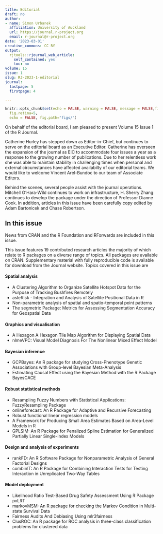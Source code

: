 ```yaml
---
title: Editorial
draft: no
author:
- name: Simon Urbanek
  affiliation: University of Auckland
  url: https://journal.r-project.org
  email: r-journal@r-project.org
date: '2023-03-01'
creative_commons: CC BY
output:
  rjtools::rjournal_web_article:
    self_contained: yes
    toc: no
volume: 15
issue: 1
slug: RJ-2023-1-editorial
journal:
  lastpage: 5
  firstpage: 4

---
```




```r
knitr::opts_chunk$set(echo = FALSE, warning = FALSE, message = FALSE,fig.align = "center",
  fig.retina=5,
  echo = FALSE, fig.path="figs/")

```

On behalf of the editorial board, I am pleased to present Volume 15 Issue 1 of the R Journal.

Catherine Hurley has stepped down as Editor-in-Chief, but continues to serve on the editorial board as an Executive Editor.
Catherine has overseen the expansion of the journal as EIC to accommodate four issues a year as a response to the growing number of publications.
Due to her relentless work she was able to maintain stability in challenging times when personal and external circumstances have affected availabilty of our editorial teams. We would like to welcome Vincent Arel-Bundoc to our team of Associate Editors. 

Behind the scenes, several people assist with the journal operations. Mitchell O'Hara-Wild continues to work on infrastructure, H. Sherry Zhang continues to develop the \CRANpkg{rjtools} package under the direction of Professor Dianne Cook. In addition, articles in this issue have been carefully copy edited by Adam Bartonicek and Chase Robertson.

## In this issue

News from CRAN and the R Foundation and RForwards are included in this issue. 

\noindent This issue features 19 contributed research articles the majority of which relate to R packages
on a diverse range of topics. All packages are available on CRAN. Supplementary  material with fully reproducible code is available for download from the Journal website.  Topics covered in this issue are

#### Spatial analysis
- A Clustering Algorithm to Organize Satellite Hotspot Data for the Purpose of Tracking Bushfires Remotely
- asteRisk - Integration and Analysis of Satellite Positional Data in R
- Non-parametric analysis of spatial and spatio-temporal point patterns
- The segmetric Package: Metrics for Assessing Segmentation Accuracy for Geospatial Data

#### Graphics and visualisation 
- A Hexagon A Hexagon Tile Map Algorithm for Displaying Spatial Data
- nlmeVPC: Visual Model Diagnosis For The Nonlinear Mixed Effect Model

#### Bayesian inference
- GCPBayes:  An R package for studying Cross-Phenotype Genetic Associations with Group-level Bayesian Meta-Analysis
- Estimating Causal Effect using the Bayesian Method with the R Package BayesCACE

#### Robust statistical methods
- Resampling Fuzzy Numbers with Statistical Applications: FuzzyResampling Package
- onlineforecast: An R Package for Adaptive and Recursive Forecasting
- Robust functional linear regression models
- A Framework for Producing Small Area Estimates Based on Area-Level Models in R
- GPLSIM: An R Package for Penalized Spline Estimation for Generalized Partially Linear Single-index Models

#### Design and analysis of experiments
- rankFD: An R Software Package for Nonparametric Analysis of General Factorial Designs
- combinIT: An R Package for Combining Interaction Tests for Testing Interaction in Unreplicated Two-Way Tables

#### Model deployment 
- Likelihood Ratio Test-Based Drug Safety Assessment Using R Package pvLRT
- markovMSM: An R package for checking the Markov Condition in Multi-state Survival Data
- Fairness Audits And Debiasing Using mlr3fairness
- ClusROC: An R package for ROC analysis in three-class classification problems for clustered data


